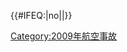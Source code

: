 {{航空事故
|year = 2009
|col1 = 
* 1月15日：[[2009年馬哈奇卡拉伊爾-76撞機事件|馬哈奇卡拉伊爾-76相撞]]
* 1月15日：[[全美航空1549號班機事故|全美航空1549號班機]]
* 1月17日：[[2009年加蓬AS532直升機墜毀事件|加蓬直升機墜毀]]
* 1月27日：[[美國帝國航空8284號班機事故]]
* 2月{{0}}7日：[[2009年馬瑙斯航空出租墜機事件|馬瑙斯航空出租墜機事件]]
* 2月12日：'''[[大陸連接航空3407號班機空難|大陆连接航空3407号班机]]'''
* 2月25日：[[土耳其航空1951号班机空难|土耳其航空1951號班機]]
* 3月12日：[[美洲獅直升機91號班機空難|美洲獅直升機91號班機]]
* 3月20日：[[阿聯酋航空407號班機事故|阿聯酋航空407號班機]]
* 3月23日：[[聯邦快遞80號班機空難|聯邦快遞80號班機]]
* 3月25日：[[2009年地中海航空貝爾206直升機墜毀事件|地中海航空TC-HEK號直升機]]
* 4月{{0}}1日：[[2009年北海AS332直升機墜毀事件|北海G-REDL號直升機]]
* 4月{{0}}6日：[[2009年印尼空軍福克F27-400M墜毀事件|印尼空軍福克F27型]]
* 4月12日：[[雪龙号破冰船舰载直升机墜毀事件|雪龙号舰载直升机墜毀]]

|col2 = 
* 4月17日：[[米米卡航空514號班機空難|米米卡航空514號班機]]
* 4月19日：[[肯捷航空918號班機劫機事件|肯捷航空918號班機]]
* 5月{{0}}3日：[[塔奇拉直升機墜毀事件]]
* 5月20日：'''[[2009年印尼C-130运输机空难|印尼空軍C-130H運輸機]]'''
* 6月{{0}}1日：'''[[法國航空447號班機空難|法國航空447號班機]]†'''
* 6月30日：'''[[也门航空626号班机空难|也門航空626號班機]]'''
* 7月{{0}}3日：[[2009年巴基斯坦Mi-17直升機空難|巴基斯坦陸軍Mi-17直升機]]
* 7月13日：[[西南航空2294號班機事故|西南航空2294號班機]]
* 7月15日：'''[[裏海航空7908號班機空難|里海航空7908號班機]]'''
* 7月24日：[[阿利亞航空1525號班機空難|阿利亞航空1525號班機]]
* 8月{{0}}2日：[[印尼鴿記航空9760號班機空難|印尼鴿記航空9760號班機]]
* 8月{{0}}4日：[[曼谷航空266號班機空難|曼谷航空266號班機]]
* 8月{{0}}8日：[[2009年哈德孫河空中相撞事件|哈德孫河空中相撞]]
* 8月11日：[[巴布亞新幾內亞航空4684號班機空難|巴布亞新幾內亞航空4684號班機]]

|col3 = 
* {{0}}8月26日：[[2009年布拉柴維爾An-12空難|布拉柴維爾An-12型]]
* {{0}}9月{{0}}2日：[[2009年安得拉邦直升機空難|安得拉邦VT-APG號直升機]]
* {{0}}9月{{0}}9日：[[墨西哥國際航空576號班機劫機事件|墨西哥國際航空576號班機]]
* {{0}}9月22日：[[2009年伊朗空軍伊爾-76MD預警機墜毀事件|伊朗空軍伊爾-76MD預警機]]
* {{0}}9月24日：[[南非航空連結8911號班機空難|南非航空連結8911號班機]]
* 10月21日：[[阿扎航空2241號班機空難|阿扎航空2241號班機]]
* 10月22日：[[雲實航空014號班機空難|雲實航空014號班機]]
* 10月29日：[[2009年加利福尼亞州空中相撞事件|加州空中相撞]]
* 11月{{0}}1日：[[2009年俄軍伊爾-76運輸機空難|雅庫特伊爾-76運輸機]]
* 11月12日：[[盧旺達航空205號班機空難|盧旺達航空205號班機]]
* 11月18日：[[2009年諾福克島水上迫降事件|諾福克島水上迫降事件]]
* 11月28日：[[艾維特航空324號班機空難|艾維特航空324號班機]]
* 12月22日：[[美國航空331號班機事故|美國航空331號班機]]
* 12月25日：[[西北航空253号班机爆炸未遂事件|西北航空253号班机]]
}}<includeonly>{{#IFEQ:{{{cat}}}|no||[[Category:2009年航空事故]]}}</includeonly><noinclude>{{Documentation}}</noinclude>